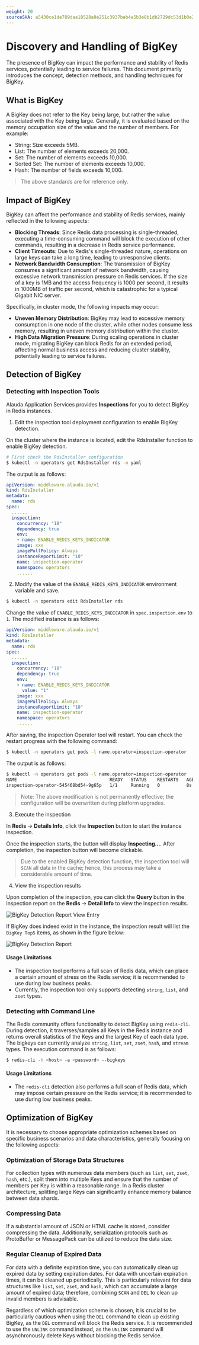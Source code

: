 ```yaml
---
weight: 20
sourceSHA: a5430ce1de789daa18528a9e251c3937beb4a5b3e8b1db2729dc53d1b0e21bf5
---
```


# Discovery and Handling of BigKey

The presence of BigKey can impact the performance and stability of Redis services, potentially leading to service failures. This document primarily introduces the concept, detection methods, and handling techniques for BigKey.

## What is BigKey

A BigKey does not refer to the Key being large, but rather the value associated with the Key being large. Generally, it is evaluated based on the memory occupation size of the value and the number of members. For example:

- String: Size exceeds 5MB.
- List: The number of elements exceeds 20,000.
- Set: The number of elements exceeds 10,000.
- Sorted Set: The number of elements exceeds 10,000.
- Hash: The number of fields exceeds 10,000.

> The above standards are for reference only.

## Impact of BigKey

BigKey can affect the performance and stability of Redis services, mainly reflected in the following aspects:

- **Blocking Threads**: Since Redis data processing is single-threaded, executing a time-consuming command will block the execution of other commands, resulting in a decrease in Redis service performance.
- **Client Timeouts**: Due to Redis's single-threaded nature, operations on large keys can take a long time, leading to unresponsive clients.
- **Network Bandwidth Consumption**: The transmission of BigKey consumes a significant amount of network bandwidth, causing excessive network transmission pressure on Redis services. If the size of a key is 1MB and the access frequency is 1000 per second, it results in 1000MB of traffic per second, which is catastrophic for a typical Gigabit NIC server.

Specifically, in cluster mode, the following impacts may occur:

- **Uneven Memory Distribution**: BigKey may lead to excessive memory consumption in one node of the cluster, while other nodes consume less memory, resulting in uneven memory distribution within the cluster.
- **High Data Migration Pressure**: During scaling operations in cluster mode, migrating BigKey can block Redis for an extended period, affecting normal business access and reducing cluster stability, potentially leading to service failures.

## Detection of BigKey

### Detecting with Inspection Tools

Alauda Application Services provides **Inspections** for you to detect BigKey in Redis instances.

1. Edit the inspection tool deployment configuration to enable BigKey detection.

On the cluster where the instance is located, edit the RdsInstaller function to enable BigKey detection.

```bash
# First check the RdsInstaller configuration
$ kubectl -n operators get RdsInstaller rds -o yaml
```

The output is as follows:

```yaml
apiVersion: middleware.alauda.io/v1
kind: RdsInstaller
metadata:
  name: rds
spec:
  ......
  inspection:
    concurrency: "10"
    dependency: true
    env:
    - name: ENABLE_REDIS_KEYS_INDICATOR
    image: xxx
    imagePullPolicy: Always
    instanceReportLimit: "10"
    name: inspection-operator
    namespace: operators
    ......
```

2. Modify the value of the `ENABLE_REDIS_KEYS_INDICATOR` environment variable and save.

```bash
$ kubectl -n operators edit RdsInstaller rds
```

Change the value of `ENABLE_REDIS_KEYS_INDICATOR` in `spec.inspection.env` to `1`. The modified instance is as follows:

```yaml
apiVersion: middleware.alauda.io/v1
kind: RdsInstaller
metadata:
  name: rds
spec:
  ......
  inspection:
    concurrency: "10"
    dependency: true
    env:
    - name: ENABLE_REDIS_KEYS_INDICATOR
      value: "1"
    image: xxx
    imagePullPolicy: Always
    instanceReportLimit: "10"
    name: inspection-operator
    namespace: operators
    ......
```

After saving, the inspection Operator tool will restart. You can check the restart progress with the following command:

```bash
$ kubectl -n operators get pods -l name.operator=inspection-operator
```

The output is as follows:

```bash
$ kubectl -n operators get pods -l name.operator=inspection-operator
NAME                                   READY   STATUS    RESTARTS   AGE
inspection-operator-545468bd54-9g65p   1/1     Running   0          8s
```

> Note: The above modification is not permanently effective; the configuration will be overwritten during platform upgrades.

3. Execute the inspection

In **Redis** -> **Details Info**, click the **Inspection** button to start the instance inspection.

Once the inspection starts, the button will display **Inspecting...**. After completion, the inspection button will become clickable.

> Due to the enabled BigKey detection function, the inspection tool will `SCAN` all data in the cache; hence, this process may take a considerable amount of time.

4. View the inspection results

Upon completion of the inspection, you can click the **Query** button in the inspection report on the **Redis** -> **Detail Info** to view the inspection results.

![BigKey Detection Report View Entry](../assets/44redis-bigkey-inspect-report-entry.png)

If BigKey does indeed exist in the instance, the inspection result will list the `BigKey Top5` items, as shown in the figure below:

![BigKey Detection Report](../assets/44redis-bigkey-inspect-report.png)

#### Usage Limitations

- The inspection tool performs a full scan of Redis data, which can place a certain amount of stress on the Redis service; it is recommended to use during low business peaks.
- Currently, the inspection tool only supports detecting `string`, `list`, and `zset` types.

### Detecting with Command Line

The Redis community offers functionality to detect BigKey using `redis-cli`. During detection, it traverses/samples all Keys in the Redis instance and returns overall statistics of the Keys and the largest Key of each data type. The bigkeys can currently analyze `string`, `list`, `set`, `zset`, `hash`, and `stream` types. The execution command is as follows:

```bash
$ redis-cli -h <host> -a <password> --bigkeys
```

#### Usage Limitations

- The `redis-cli` detection also performs a full scan of Redis data, which may impose certain pressure on the Redis service; it is recommended to use during low business peaks.

## Optimization of BigKey

It is necessary to choose appropriate optimization schemes based on specific business scenarios and data characteristics, generally focusing on the following aspects:

### Optimization of Storage Data Structures

For collection types with numerous data members (such as `list`, `set`, `zset`, `hash`, etc.), split them into multiple Keys and ensure that the number of members per Key is within a reasonable range. In a Redis cluster architecture, splitting large Keys can significantly enhance memory balance between data shards.

### Compressing Data

If a substantial amount of JSON or HTML cache is stored, consider compressing the data. Additionally, serialization protocols such as ProtoBuffer or MessagePack can be utilized to reduce the data size.

### Regular Cleanup of Expired Data

For data with a definite expiration time, you can automatically clean up expired data by setting expiration dates. For data with uncertain expiration times, it can be cleaned up periodically. This is particularly relevant for data structures like `list`, `set`, `zset`, and `hash`, which can accumulate a large amount of expired data; therefore, combining `SCAN` and `DEL` to clean up invalid members is advisable.

Regardless of which optimization scheme is chosen, it is crucial to be particularly cautious when using the `DEL` command to clean up existing BigKey, as the `DEL` command will block the Redis service. It is recommended to use the `UNLINK` command instead, as the `UNLINK` command will asynchronously delete Keys without blocking the Redis service.
